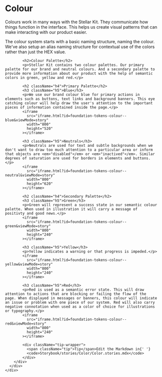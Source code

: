 
<Meta title="Foundation/Colour" />


<div className="position-top">
  <div className="pt-5 box-shadow-me">
    <div className="container">
      <div className="row justify-content-center">
        <div className="col-8 content-section">
            <h1 className="h2">Colour</h1>
            <p>Colours work in many ways with the Stellar Kit. They communicate how things function in the interface. This helps us create visual patterns that can make interacting with our product easier.</p>
            <p>The colour system starts with a basic naming structure, naming the colour. We've also setup an alias naming structure for contextual use of the colors rather than just the HEX value.</p>

            <h2>Colour Palette</h2>
            <p>Stellar Kit contains two colour palettes. Our primary palette for our brand and neutral colours. And a secondary palette to provide more information about our product with the help of semantic colors in green, yellow and red.</p>
            
            <h2 className="h4">Primary Palette</h2>
            <h3 className="h5">Blue</h3>
            <p>We use our brand colour blue for primary actions in elements such as buttons, text links and background banners. This eye catching colour will help draw the user's attention to the important pieces of information contained inside the page.</p> 
            <iframe
              src="iframe.html?id=foundation-tokens-colour--blue&viewMode=story"
              width="800"
              height="520"
            ></iframe>

            <h3 className="h5">Neutrals</h3>
            <p>Neutrals are used for text and subtle backgrounds when we don't want to draw too much attention to a particular area or inform that objects are <em>"disabled"</em> or <em>"inactived"</em>. Similar degrees of saturation are used for borders in elements and buttons.</p>
            <iframe
              src="iframe.html?id=foundation-tokens-colour--neutral&viewMode=story"
              width="800"
              height="620"
            ></iframe>

            <h2 className="h4">Secondary Palette</h2>
            <h3 className="h5">Green</h3>
            <p>Green will represent a success state in our semantic colour palette. When used in illustration it will carry a message of positivty and good news.</p>
            <iframe
              src="iframe.html?id=foundation-tokens-colour--green&viewMode=story"
              width="800"
              height="240"
            ></iframe>

            <h3 className="h5">Yellow</h3>
            <p>Yellow indicates a warning or that progress is impeded.</p>
            <iframe
              src="iframe.html?id=foundation-tokens-colour--yellow&viewMode=story"
              width="800"
              height="240"
            ></iframe>            

            <h3 className="h5">Red</h3>
            <p>Red is used as a semantic error state. This will draw attention to actions that are blocking or failing the flow of the page. When displayed in messages or banners, this colour will indicate an issue or problem with one piece of our system. Red will also carry negative connotation when used as a color of choice for illustrations or typography.</p>
            <iframe
              src="iframe.html?id=foundation-tokens-colour--red&viewMode=story"
              width="800"
              height="240"
            ></iframe>

            <div className="tip-wrapper">
              <span className="tip">Tip</span>Edit the Markdown in{' '}
              <code>Storybook/stories/Color/Color.stories.mdx</code>
            </div>
        </div>
      </div>
    </div>
  </div>
</div>
